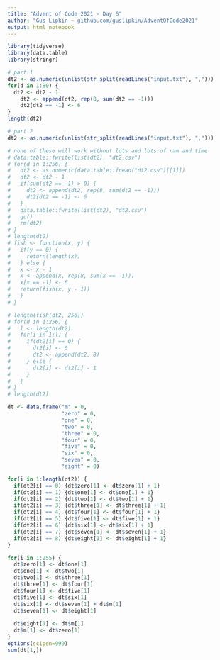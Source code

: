 ```yaml
---
title: "Advent of Code 2021 - Day 6"
author: "Gus Lipkin ~ github.com/guslipkin/AdventOfCode2021"
output: html_notebook
---
```


```r
library(tidyverse)
library(data.table)
library(stringr)
```

```r
# part 1
dt2 <- as.numeric(unlist(str_split(readLines("input.txt"), ",")))
for(d in 1:80) {
  dt2 <- dt2 - 1
    dt2 <- append(dt2, rep(8, sum(dt2 == -1)))
    dt2[dt2 == -1] <- 6
}
length(dt2)
```

```r
# part 2
dt2 <- as.numeric(unlist(str_split(readLines("input.txt"), ",")))

# none of these will work without lots and lots of ram and time
# data.table::fwrite(list(dt2), "dt2.csv")
# for(d in 1:256) {
#   dt2 <- as.numeric(data.table::fread("dt2.csv")[[1]])
#   dt2 <- dt2 - 1
#   if(sum(dt2 == -1) > 0) {
#     dt2 <- append(dt2, rep(8, sum(dt2 == -1)))
#     dt2[dt2 == -1] <- 6
#   }
#   data.table::fwrite(list(dt2), "dt2.csv")
#   gc()
#   rm(dt2)
# }
# length(dt2)
# fish <- function(x, y) {
#   if(y == 0) {
#     return(length(x))
#   } else {
#   x <- x - 1
#   x <- append(x, rep(8, sum(x == -1)))
#   x[x == -1] <- 6
#   return(fish(x, y - 1))
#   }
# }

# length(fish(dt2, 256))
# for(d in 1:256) {
#   l <- length(dt2)
#   for(i in 1:l) {
#     if(dt2[i] == 0) {
#       dt2[i] <- 6
#       dt2 <- append(dt2, 8)
#     } else {
#       dt2[i] <- dt2[i] - 1
#     }
#   }
# }
# length(dt2)

dt <- data.frame("m" = 0,
                 "zero" = 0,
                 "one" = 0,
                 "two" = 0,
                 "three" = 0,
                 "four" = 0,
                 "five" = 0,
                 "six" = 0,
                 "seven" = 0,
                 "eight" = 0)

for(i in 1:length(dt2)) {
  if(dt2[i] == 0) {dt$zero[1] <- dt$zero[1] + 1}
  if(dt2[i] == 1) {dt$one[1] <- dt$one[1] + 1}
  if(dt2[i] == 2) {dt$two[1] <- dt$two[1] + 1}
  if(dt2[i] == 3) {dt$three[1] <- dt$three[1] + 1}
  if(dt2[i] == 4) {dt$four[1] <- dt$four[1] + 1}
  if(dt2[i] == 5) {dt$five[1] <- dt$five[1] + 1}
  if(dt2[i] == 6) {dt$six[1] <- dt$six[1] + 1}
  if(dt2[i] == 7) {dt$seven[1] <- dt$seven[1] + 1}
  if(dt2[i] == 8) {dt$eight[1] <- dt$eight[1] + 1}
}

for(i in 1:255) {
  dt$zero[1] <- dt$one[1]
  dt$one[1] <- dt$two[1]
  dt$two[1] <- dt$three[1]
  dt$three[1] <- dt$four[1]
  dt$four[1] <- dt$five[1]
  dt$five[1] <- dt$six[1]
  dt$six[1] <- dt$seven[1] + dt$m[1]
  dt$seven[1] <- dt$eight[1]
  
  dt$eight[1] <- dt$m[1]
  dt$m[1] <- dt$zero[1]
}
options(scipen=999)
sum(dt[1,])
```

